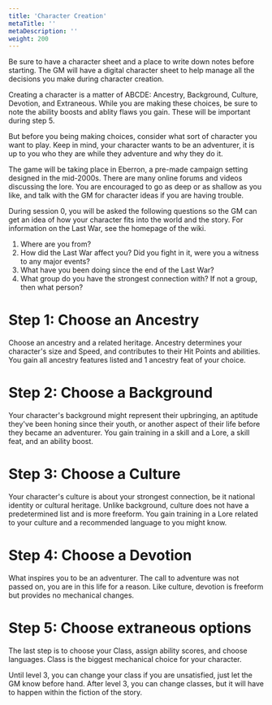 ```yaml
---
title: 'Character Creation'
metaTitle: ''
metaDescription: ''
weight: 200
---
```


Be sure to have a character sheet and a place to write down notes before starting. The GM will have a digital character sheet to help manage all the decisions you make during character creation.

Creating a character is a matter of ABCDE: Ancestry, Background, Culture, Devotion, and Extraneous. While you are making these choices, be sure to note the ability boosts and ablity flaws you gain. These will be important during step 5.

But before you being making choices, consider what sort of character you want to play. Keep in mind, your character wants to be an adventurer, it is up to you who they are while they adventure and why they do it.

The game will be taking place in Eberron, a pre-made campaign setting designed in the mid-2000s. There are many online forums and videos discussing the lore. You are encouraged to go as deep or as shallow as you like, and talk with the GM for character ideas if you are having trouble.

During session 0, you will be asked the following questions so the GM can get an idea of how your character fits into the world and the story. For information on the Last War, see the homepage of the wiki.

1. Where are you from?
2. How did the Last War affect you? Did you fight in it, were you a witness to any major events?
3. What have you been doing since the end of the Last War?
4. What group do you have the strongest connection with? If not a group, then what person?

# Step 1: Choose an Ancestry

Choose an ancestry and a related heritage. Ancestry determines your character's size and Speed, and contributes to their Hit Points and abilities. You gain all ancestry features listed and 1 ancestry feat of your choice.

# Step 2: Choose a Background

Your character's background might represent their upbringing, an aptitude they've been honing since their youth, or another aspect of their life before they became an adventurer. You gain training in a skill and a Lore, a skill feat, and an ability boost.

# Step 3: Choose a Culture

Your character's culture is about your strongest connection, be it national identity or cultural heritage. Unlike background, culture does not have a predetermined list and is more freeform. You gain training in a Lore related to your culture and a recommended language to you might know.

# Step 4: Choose a Devotion

What inspires you to be an adventurer. The call to adventure was not passed on, you are in this life for a reason. Like culture, devotion is freeform but provides no mechanical changes.

# Step 5: Choose extraneous options

The last step is to choose your Class, assign ability scores, and choose languages. Class is the biggest mechanical choice for your character.

Until level 3, you can change your class if you are unsatisfied, just let the GM know before hand. After level 3, you can change classes, but it will have to happen within the fiction of the story.
